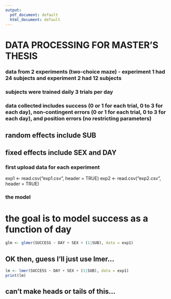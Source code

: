 ```yaml
---
output:
  pdf_document: default
  html_document: default
---
```

# DATA PROCESSING FOR MASTER'S THESIS
### data from 2 experiments (two-choice maze) - experiment 1 had 24 subjects and experiment 2 had 12 subjects
### subjects were trained daily 3 trials per day
### data collected includes success (0 or 1 for each trial, 0 to 3 for each day), non-contingent errors (0 or 1 for each trial, 0 to 3 for each day), and position errors (no restricting parameters)
## random effects include SUB ###
## fixed effects include SEX and DAY ###

### first upload data for each experiment
exp1 <- read.csv("exp1.csv", header = TRUE)
exp2 <- read.csv("exp2.csv", header = TRUE)

### the model ###
# the goal is to model success as a function of day

```r
glm <- glmer(SUCCESS ~ DAY + SEX + (1|SUB), data = exp1)
```

## OK then, guess I'll just use lmer...

```r
lm <- lmer(SUCCESS ~ DAY + SEX + (1|SUB), data = exp1)
print(lm)
```
## can't make heads or tails of this...
